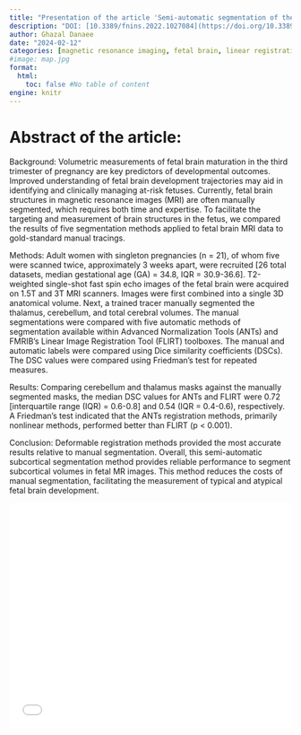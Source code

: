 ```yaml
---
title: "Presentation of the article 'Semi-automatic segmentation of the fetal brain from magnetic resonance imaging'"
description: "DOI: [10.3389/fnins.2022.1027084](https://doi.org/10.3389/fnins.2022.1027084){target='_blank'}"
author: Ghazal Danaee
date: "2024-02-12"
categories: [magnetic resonance imaging, fetal brain, linear registration, nonlinear registration, volumetric reconstruction]
#image: map.jpg
format:
  html:
    toc: false #No table of content
engine: knitr
---
```


# Abstract of the article:

Background: Volumetric measurements of fetal brain maturation in the third trimester of pregnancy are key predictors of developmental outcomes. Improved understanding of fetal brain development trajectories may aid in identifying and clinically managing at-risk fetuses. Currently, fetal brain structures in magnetic resonance images (MRI) are often manually segmented, which requires both time and expertise. To facilitate the targeting and measurement of brain structures in the fetus, we compared the results of five segmentation methods applied to fetal brain MRI data to gold-standard manual tracings.

Methods: Adult women with singleton pregnancies (n = 21), of whom five were scanned twice, approximately 3 weeks apart, were recruited [26 total datasets, median gestational age (GA) = 34.8, IQR = 30.9-36.6]. T2-weighted single-shot fast spin echo images of the fetal brain were acquired on 1.5T and 3T MRI scanners. Images were first combined into a single 3D anatomical volume. Next, a trained tracer manually segmented the thalamus, cerebellum, and total cerebral volumes. The manual segmentations were compared with five automatic methods of segmentation available within Advanced Normalization Tools (ANTs) and FMRIB's Linear Image Registration Tool (FLIRT) toolboxes. The manual and automatic labels were compared using Dice similarity coefficients (DSCs). The DSC values were compared using Friedman's test for repeated measures.

Results: Comparing cerebellum and thalamus masks against the manually segmented masks, the median DSC values for ANTs and FLIRT were 0.72 [interquartile range (IQR) = 0.6-0.8] and 0.54 (IQR = 0.4-0.6), respectively. A Friedman's test indicated that the ANTs registration methods, primarily nonlinear methods, performed better than FLIRT (p < 0.001).

Conclusion: Deformable registration methods provided the most accurate results relative to manual segmentation. Overall, this semi-automatic subcortical segmentation method provides reliable performance to segment subcortical volumes in fetal MR images. This method reduces the costs of manual segmentation, facilitating the measurement of typical and atypical fetal brain development.


![](../../../docs/journalclub/pdfs/2024_02_12_Ghazal_semi automatic segmentation of fetal brain.pdf){width=100% height=400}
